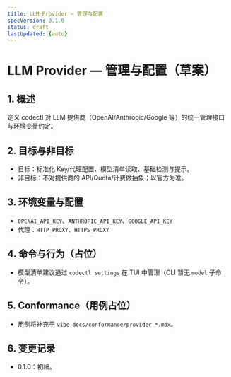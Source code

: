 ```yaml
---
title: LLM Provider — 管理与配置
specVersion: 0.1.0
status: draft
lastUpdated: {auto}
---
```


# LLM Provider — 管理与配置（草案）

## 1. 概述
定义 codectl 对 LLM 提供商（OpenAI/Anthropic/Google 等）的统一管理接口与环境变量约定。

## 2. 目标与非目标
- 目标：标准化 Key/代理配置、模型清单读取、基础检测与提示。
- 非目标：不对提供商的 API/Quota/计费做抽象；以官方为准。

## 3. 环境变量与配置
- `OPENAI_API_KEY`、`ANTHROPIC_API_KEY`、`GOOGLE_API_KEY`
- 代理：`HTTP_PROXY`、`HTTPS_PROXY`

## 4. 命令与行为（占位）
- 模型清单建议通过 `codectl settings` 在 TUI 中管理（CLI 暂无 `model` 子命令）。

## 5. Conformance（用例占位）
- 用例将补充于 `vibe-docs/conformance/provider-*.mdx`。

## 6. 变更记录
- 0.1.0：初稿。
